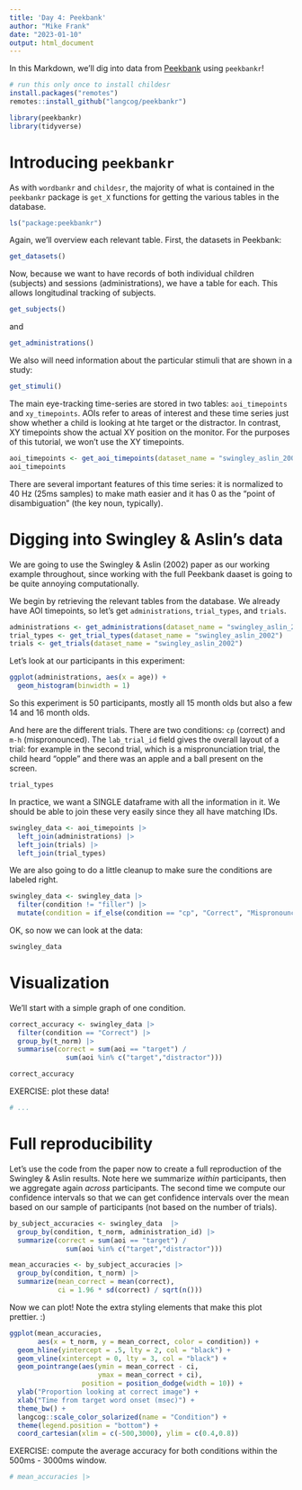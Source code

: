 ```yaml
---
title: 'Day 4: Peekbank'
author: "Mike Frank"
date: "2023-01-10"
output: html_document
---
```


In this Markdown, we'll dig into data from [Peekbank](http://peekbank.stanford.edu) using `peekbankr`! 


```r
# run this only once to install childesr
install.packages("remotes")
remotes::install_github("langcog/peekbankr")
```
```r
library(peekbankr)
library(tidyverse)
```

# Introducing `peekbankr`

As with `wordbankr` and `childesr`, the majority of what is contained in the `peekbankr` package is `get_X` functions for getting the various tables in the database. 

```r
ls("package:peekbankr")
```
Again, we'll overview each relevant table. First, the datasets in Peekbank:

```r
get_datasets()
```
Now, because we want to have records of both individual children (subjects) and sessions (administrations), we have a table for each. This allows longitudinal tracking of subjects. 

```r
get_subjects()
```
and

```r
get_administrations()
```
We also will need information about the particular stimuli that are shown in a study:

```r
get_stimuli()
```
The main eye-tracking time-series are stored in two tables: `aoi_timepoints` and `xy_timepoints`. AOIs refer to areas of interest and these time series just show whether a child is looking at hte target or the distractor. In contrast, XY timepoints show the actual XY position on the monitor. For the purposes of this tutorial, we won't use the XY timepoints. 

```r
aoi_timepoints <- get_aoi_timepoints(dataset_name = "swingley_aslin_2002")
aoi_timepoints
```
There are several important features of this time series: it is normalized to 40 Hz (25ms samples) to make math easier and it has 0 as the "point of disambiguation" (the key noun, typically). 

# Digging into Swingley & Aslin's data

We are going to use the Swingley & Aslin (2002) paper as our working example throughout, since working with the full Peekbank daaset is going to be quite annoying computationally. 

We begin by retrieving the relevant tables from the database. We already have AOI timepoints, so let's get `administrations`, `trial_types`, and `trials`.

```r
administrations <- get_administrations(dataset_name = "swingley_aslin_2002")
trial_types <- get_trial_types(dataset_name = "swingley_aslin_2002")
trials <- get_trials(dataset_name = "swingley_aslin_2002")
```

Let's look at our participants in this experiment:

```r
ggplot(administrations, aes(x = age)) + 
  geom_histogram(binwidth = 1) 
```
So this experiment is 50 participants, mostly all 15 month olds but also a few 14 and 16 month olds. 

And here are the different trials. There are two conditions: `cp` (correct) and `m-h` (mispronounced). The `lab_trial_id` field gives the overall layout of a trial: for example in the second trial, which is a mispronunciation trial, the child heard "opple" and there was an apple and a ball present on the screen. 

```r
trial_types
```

In practice, we want a SINGLE dataframe with all the information in it. We should be able to join these very easily since they all have matching IDs.

```r
swingley_data <- aoi_timepoints |>
  left_join(administrations) |>
  left_join(trials) |>
  left_join(trial_types) 
```

We are also going to do a little cleanup to make sure the conditions are labeled right.

```r
swingley_data <- swingley_data |>
  filter(condition != "filler") |>
  mutate(condition = if_else(condition == "cp", "Correct", "Mispronounced"))
```

OK, so now we can look at the data:

```r
swingley_data
```

# Visualization

We'll start with a simple graph of one condition. 

```r
correct_accuracy <- swingley_data |>
  filter(condition == "Correct") |>
  group_by(t_norm) |>
  summarise(correct = sum(aoi == "target") / 
              sum(aoi %in% c("target","distractor")))

correct_accuracy
```

EXERCISE: plot these data!

```r
# ...
```


# Full reproducibility

Let's use the code from the paper now to create a full reproduction of the Swingley & Aslin results. Note here we summarize *within* participants, then we aggregate again *across* participants. The second time we compute our confidence intervals so that we can get confidence intervals over the mean based on our sample of participants (not based on the number of trials). 

```r
by_subject_accuracies <- swingley_data  |>
  group_by(condition, t_norm, administration_id) |> 
  summarize(correct = sum(aoi == "target") / 
              sum(aoi %in% c("target","distractor"))) 

mean_accuracies <- by_subject_accuracies |>
  group_by(condition, t_norm) |> 
  summarize(mean_correct = mean(correct),
            ci = 1.96 * sd(correct) / sqrt(n()))
```

Now we can plot! Note the extra styling elements that make this plot prettier. :)

```r
ggplot(mean_accuracies, 
       aes(x = t_norm, y = mean_correct, color = condition)) +
  geom_hline(yintercept = .5, lty = 2, col = "black") +
  geom_vline(xintercept = 0, lty = 3, col = "black") +
  geom_pointrange(aes(ymin = mean_correct - ci,
                      ymax = mean_correct + ci),
                  position = position_dodge(width = 10)) +
  ylab("Proportion looking at correct image") +
  xlab("Time from target word onset (msec)") +
  theme_bw() +
  langcog::scale_color_solarized(name = "Condition") +
  theme(legend.position = "bottom") +
  coord_cartesian(xlim = c(-500,3000), ylim = c(0.4,0.8))
```

EXERCISE: compute the average accuracy for both conditions within the 500ms - 3000ms window.

```r
# mean_accuracies |> 
```
